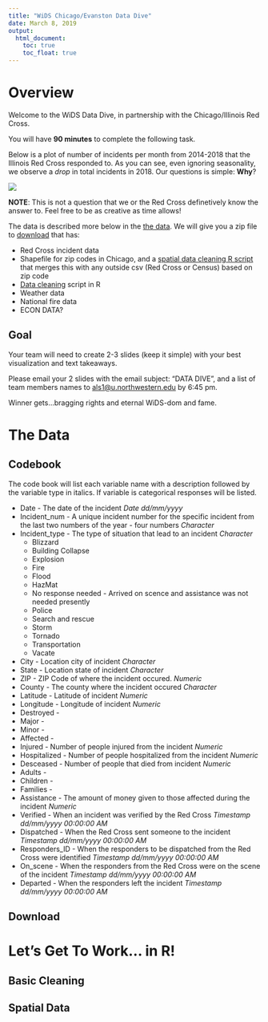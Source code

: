 ```yaml
---
title: "WiDS Chicago/Evanston Data Dive"
date: March 8, 2019
output:
  html_document:
    toc: true
    toc_float: true
---
```

# Overview

Welcome to the WiDS Data Dive, in partnership with the Chicago/Illinois Red Cross.

You will have **90 minutes** to complete the following task. 

Below is a plot of number of incidents per month from 2014-2018 that the Illinois Red Cross responded to. As you can see, even ignoring seasonality, we observe a *drop* in total incidents in 2018. Our questions is simple: **Why**?

![](motivating_plot.png)

**NOTE**: This is not a question that we or the Red Cross definetively know the answer to. Feel free to be as creative as time allows!

The data is described more below in the [the data](#the-data). We will give you a zip file to [download](#download) that has: 

* Red Cross incident data
* Shapefile for zip codes in Chicago, and a [spatial data cleaning R script](#spatial-data) that merges this with any outside csv (Red Cross or Census) based on zip code
* [Data cleaning](#basic-cleaning) script in R
* Weather data
* National fire data
* ECON DATA?


## Goal
Your team will need to create 2-3 slides (keep it simple) with your best visualization and text takeaways. 

Please email your 2 slides with the email subject: "DATA DIVE", and a list of team members names to <als1@u.northwestern.edu> by 6:45 pm. 

Winner gets...bragging rights and eternal WiDS-dom and fame. 


# The Data

## Codebook
The code book will list each variable name with a description followed by the variable type in italics. If variable is categorical responses will be listed.

  * Date - The date of the incident *Date dd/mm/yyyy*
  * Incident_num - A unique incident number for the specific incident from the last two numbers of the year - four numbers *Character*
  * Incident_type - The type of situation that lead to an incident *Character*
      + Blizzard
      + Building Collapse
      + Explosion
      + Fire
      + Flood
      + HazMat
      + No response needed - Arrived on scence and assistance was not needed presently
      + Police
      + Search and rescue 
      + Storm
      + Tornado
      + Transportation
      + Vacate
  * City - Location city of incident *Character*
  * State - Location state of incident *Character*
  * ZIP - ZIP Code of where the incident occured. *Numeric*
  * County - The county where the incident occured *Character*
  * Latitude - Latitude of incident *Numeric*
  * Longitude - Longitude of incident *Numeric*
  * Destroyed - 
  * Major - 
  * Minor - 
  * Affected - 
  * Injured - Number of people injured from the incident *Numeric*
  * Hospitalized - Number of people hospitalized from the incident *Numeric*
  * Desceased - Number of people that died from incident *Numeric*
  * Adults - 
  * Children - 
  * Families - 
  * Assistance - The amount of money given to those affected during the incident *Numeric* 
  * Verified - When an incident was verified by the Red Cross *Timestamp dd/mm/yyyy 00:00:00 AM*
  * Dispatched - When the Red Cross sent someone to the incident *Timestamp dd/mm/yyyy 00:00:00 AM*
  * Responders_ID - When the responders to be dispatched from the Red Cross were identified *Timestamp dd/mm/yyyy 00:00:00 AM*
  * On_scene - When the responders from the Red Cross were on the scene of the incident *Timestamp dd/mm/yyyy 00:00:00 AM*
  * Departed - When the responders left the incident *Timestamp dd/mm/yyyy 00:00:00 AM*

## Download




# Let's Get To Work... in R!

## Basic Cleaning

## Spatial Data 
